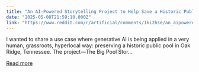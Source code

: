 ```yaml
---
title: "An AI-Powered Storytelling Project to Help Save a Historic Public Pool (The Big Pool Preservation Project)"
date: "2025-05-08T21:59:10.000Z"
link: "https://www.reddit.com/r/artificial/comments/1ki2hse/an_aipowered_storytelling_project_to_help_save_a/"
---
```


I wanted to share a use case where generative AI is being applied in a very human, grassroots, hyperlocal way: preserving a historic public pool in Oak Ridge, Tennessee.
 The project—The Big Pool Stor...

[Read more](https://www.reddit.com/r/artificial/comments/1ki2hse/an_aipowered_storytelling_project_to_help_save_a/)
